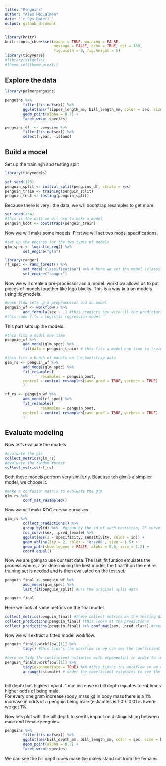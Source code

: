 ```yaml
---
title: "Penguins"
author: "Alex MacCalman"
date: '`r Sys.Date()`'
output: github_document
---
```


```r
library(knitr)
knitr::opts_chunk$set(cache = TRUE, warning = FALSE,
                      message = FALSE, echo = TRUE, dpi = 180,
                      fig.width = 8, fig.height = 5)
library(tidyverse)
#library(silgelib)
#theme_set(theme_plex())
```


## Explore the data
```r
library(palmerpenguins)

penguins %>% 
        filter(!is.na(sex)) %>% 
        ggplot(aes(flipper_length_mm, bill_length_mm, color = sex, size = body_mass_g)) + 
        geom_point(alpha = 0.7) +
        facet_wrap(~species)
```

```r
penguins_df  <- penguins %>% 
        filter(!is.na(sex)) %>% 
        select(-year, -island)
```



## Build a model
Set up the trainingn and testing split  
```r
library(tidymodels)

set.seed(123)
penguin_split <- initial_split(penguins_df, strata = sex)
penguin_train <- training(penguin_split)
penguin_test <- testing(penguin_split)
```
Because there is very little data, we will bootstrap resamples to get more.  
```r
set.seed(234)
#this is the data we wil use to make a model
penguin_boot <- bootstraps(penguin_train)
```
Now we will make some models. First we will set two model specifications.    
```r
#set up the engines for the two types of models
glm_spec <- logistic_reg() %>% 
        set_engine("glm")

library(ranger)
rf_spec <- rand_forest() %>% 
        set_mode("classification") %>% # here we set the model (classification or regression)
        set_engine("ranger")

```

Now we will create a pre-processor and a model. workflow allows us to put pieces of models together like lego blocks. This is a way to trian models using tidymodels.  
```r
#work flow sets up a preprocessor and an model
penguin_wf <- workflow() %>% 
        add_formula(sex ~ .) #this predicts sex with all the predictors. This is the preprocessor.
#this code fits a logistic regression model

```
This part sets up the models.  
```r
#this fits a model one time  
penguin_wf %>% 
        add_model(glm_spec) %>% 
        fit(data = penguin_train) # this fits a model one time to training data

#this fits a bunch of models on the bootstrap data
glm_rs <- penguin_wf %>% 
        add_model(glm_spec) %>% 
        fit_resamples(
                resamples = penguin_boot,
        control = control_resamples(save_pred = TRUE, verbose = TRUE)
        )

rf_rs <- penguin_wf %>% 
        add_model(rf_spec) %>% 
        fit_resamples(
                resamples = penguin_boot,
        control = control_resamples(save_pred = TRUE, verbose = TRUE)
        )
```

## Evaluate modeling
Now let's evaluate the models. 
```r
#evaluate the glm
collect_metrics(glm_rs)
#evaluate the random forest
collect_metrics(rf_rs)
```
Both these models perform very similiarly. Beacuse teh glm is a simplier model, we choose it.  

```r
#make a confusion matrix to evaluate the glm
glm_rs %>% 
        conf_mat_resampled()
```
Now we will make ROC curvse ourselves.  
```r
glm_rs %>% 
        collect_predictions() %>% 
        group_by(id) %>%  #group by the id of each bootstrap, 25 curves
        roc_curve(sex, .pred_female) %>% 
        ggplot(aes(1 - specificity, sensitivity, color = id)) +
        geom_abline(lty = 2, color = "grey80", size = 1.5) +
        geom_path(show.legend = FALSE, alpha = 0.6, size = 1.2) +
        coord_equal()
```

Now we are going to use our test data. The last_fit funtion emulates the process where, after determining the best model, the final fit on the entire training set is needed and is then evaluated on the test set. 
```r
penguin_final <- penguin_wf %>% 
        add_model(glm_spec) %>% 
        last_fit(penguin_split) #use the original split data

penguin_final
```
Here we look at some metrics on the final model.  
```r
collect_metrics(penguin_final) #these collect metrics on the testing data
collect_predictions(penguin_final) #this looks at the predictions
collect_predictions(penguin_final) %>% conf_mat(sex, .pred_class) #creates a confusion matrix of true data with predicted data
```

Now we will extract a fitted model workflow.  
```r
penguin_final$.workflow[[1]] %>% 
        tidy() #this tidy's the workflow so we can see the coefficient estimates

#here we tidy the coefficient estimates with exponential in order to interpret the estimates as odds ratios.
penguin_final$.workflow[[1]] %>% 
        tidy(exponentiate = TRUE) %>% #this tidy's the workflow so we can see the coefficient estimates
        arrange(estimate) # order the coeeficient estimates to see the highest impact
        
```
bill depth has highes impact. 1 mm increase in bill depth equates to ~4 times higher odds of being male.  
For every one gram increase (body_mass_g) in body mass there is a 1% increase in odds of a penguin being male (estiamtes is 1.01). 0.01 is hwere we get 1%.  

Now lets plot with the bill depth to see its impact on distinguishing between male and female penguins.  

```r
penguins %>% 
        filter(!is.na(sex)) %>% 
        ggplot(aes(bill_depth_mm, bill_length_mm, color = sex, size = body_mass_g)) + 
        geom_point(alpha = 0.7) +
        facet_wrap(~species)
```
We can see the bill depth does make the males stand out from the females.  
